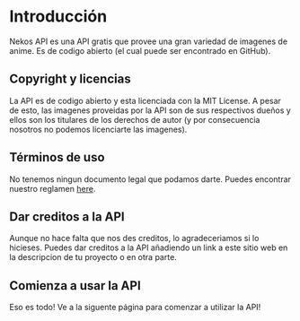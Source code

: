 # Introducción

Nekos API es una API gratis que provee una gran variedad de imagenes de anime. Es de codigo abierto (el cual puede ser encontrado en GitHub).

## Copyright y licencias

La API es de codigo abierto y esta licenciada con la MIT License. A pesar de esto, las imagenes proveidas por la API son de sus respectivos dueños y ellos son los titulares de los derechos de autor (y por consecuencia nosotros no podemos licenciarte las imagenes).

## Términos de uso

No tenemos ningun documento legal que podamos darte. Puedes encontrar nuestro reglamen [here](/docs/terms-of-use).

## Dar creditos a la API

Aunque no hace falta que nos des creditos, lo agradeceriamos si lo hicieses. Puedes dar creditos a la API añadiendo un link a este sitio web en la descripcion de tu proyecto o en otra parte.

## Comienza a usar la API

Eso es todo! Ve a la siguente página para comenzar a utilizar la API!